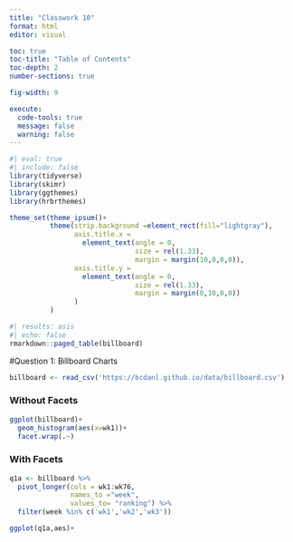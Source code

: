 ```yaml
---
title: "Classwork 10"
format: html
editor: visual

toc: true
toc-title: "Table of Contents"
toc-depth: 2
number-sections: true

fig-width: 9

execute:
  code-tools: true
  message: false
  warning: false
---
```


```r
#| eval: true
#| include: false
library(tidyverse)
library(skimr)
library(ggthemes)
library(hrbrthemes)

theme_set(theme_ipsum()+
          theme(strip.background =element_rect(fill="lightgray"),
                axis.title.x = 
                  element_text(angle = 0,
                               size = rel(1.33),
                               margin = margin(10,0,0,0)),
                axis.title.y = 
                  element_text(angle = 0,
                               size = rel(1.33),
                               margin = margin(0,10,0,0))
                )
          )
```

```r
#| results: asis
#| echo: false
rmarkdown::paged_table(billboard) 
```

#Question 1: Billboard Charts

```r
billboard <- read_csv('https://bcdanl.github.io/data/billboard.csv')
```


### Without Facets

```r
ggplot(billboard)+
  geom_histogram(aes(x=wk1))+
  facet.wrap(.~)
```

### With Facets

```r
q1a <- billboard %>% 
  pivot_longer(cols = wk1:wk76,
               names_to ="week",
               values_to= "ranking") %>% 
  filter(week %in% c('wk1','wk2','wk3'))
```

```r
ggplot(q1a,aes)+
  
```
















